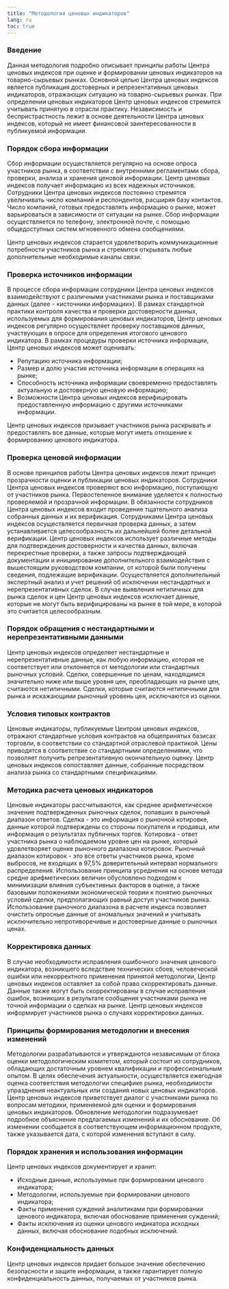```yaml
---
title: "Методология ценовых индикаторов"
lang: ru
toc: true
---
```


### Введение

Данная методология подробно описывает принципы работы Центра ценовых индексов при оценке и формировании ценовых индикаторов на товарно-сырьевых рынках. Основной целью Центра ценовых индексов является публикация достоверных и репрезентативных ценовых индикаторов, отражающих ситуацию на товарно-сырьевых рынках. При определении ценовых индикаторов Центр ценовых индексов стремится учитывать принятую в отрасли практику. Независимость и беспристрастность лежит в основе деятельности Центра ценовых индексов, который не имеет финансовой заинтересованности в публикуемой информации.

### Порядок сбора информации

Сбор информации осуществляется регулярно на основе опроса участников рынка, в соответствии с внутренними регламентами сбора, проверки, анализа и хранения ценовой информации. Центр ценовых индексов получает информацию из всех надежных источников. Сотрудники Центра ценовых индексов постоянно стремятся увеличивать число компаний и респондентов, расширяя базу контактов. Число компаний, готовых предоставлять информацию о рынке, может варьироваться в зависимости от ситуации на рынке. Сбор информации осуществляется по телефону, электронной почте, с помощью общедоступных систем мгновенного обмена сообщениями.

Центр ценовых индексов старается удовлетворить коммуникационные потребности участников рынка и стремится открывать любые дополнительные необходимые каналы связи.

### Проверка источников информации

В процессе сбора информации сотрудники Центра ценовых индексов взаимодействуют с различными участниками рынка и поставщиками данных (далее - «источники информации»). В рамках стандартной практики контроля качества и проверки достоверности данных, используемых для формирования ценовых индикаторов, Центр ценовых индексов регулярно осуществляет проверку поставщиков данных, участвующих в опросе для определения итогового ценового индикатора. В рамках процедуры проверки источника информации, Центр ценовых индексов может оценивать:

-   Репутацию источника информации;
-   Размер и долю участия источника информации в операциях на рынке;
-   Способность источника информации своевременно предоставлять актуальную и достоверную ценовую информацию;
-   Возможности Центра ценовых индексов верифицировать предоставленную информацию с другими источниками информации.

Центр ценовых индексов призывает участников рынка раскрывать и предоставлять все данные, которые могут иметь отношение к формированию ценового индикатора.

### Проверка ценовой информации

В основе принципов работы Центра ценовых индексов лежит принцип прозрачности оценки и публикации ценовых индикаторов. Сотрудники Центра ценовых индексов проверяют всю информацию, поступающую от участников рынка. Первостепенное внимание уделяется к полностью проверяемой и прозрачной информации. В обязанности сотрудников Центра ценовых индексов входит проведение тщательного анализа собранных данных и их верификация. Сотрудниками Центра ценовых индексов осуществляется первичная проверка данных, а затем устанавливается целесообразность их дальнейшей более детальной верификации. Центр ценовых индексов использует различные методы для подтверждения достоверности и качества данных, включая перекрестные проверки, а также запросы подтверждающей документации и инициирование дополнительного взаимодействия с вышестоящим руководством компании, от которой были получены сведения, подлежащие верификации. Осуществляется дополнительный экспертный анализ и учет решений об исключении нестандартных и нерепрезентативных сделок. В случае выявления нетипичных для рынка сделок и цен Центр ценовых индексов исключает данные, которые не могут быть верифицированы на рынке в той мере, в которой это считается целесообразным.

### Порядок обращения с нестандартными и нерепрезентативными данными

Центр ценовых индексов определяет нестандартные и нерепрезентативные данные, как любую информацию, которая не соответствует или отклоняется от методологии или стандартных рыночных условий. Сделки, совершенные по ценам, находящимся значительно ниже или выше уровня цен, преобладающих на рынке цен, считаются нетипичными. Сделки, которые считаются нетипичными для рынка и искажающими рыночный уровень цен, исключаются из оценки.

### Условия типовых контрактов

Ценовые индикаторы, публикуемые Центром ценовых индексов, отражают стандартные условия контрактов на общепринятых базисах торговли, в соответствии со стандартной отраслевой практикой. Цены приводятся в соответствие со стандартными определениями, что позволяет получить репрезентативную окончательную оценку. Центр ценовых индексов сопоставляет данные, собранные посредством анализа рынка со стандартными спецификациями.

### Методика расчета ценовых индикаторов

Ценовые индикаторы рассчитываются, как среднее арифметическое значение подтвержденных рыночных сделок, попавших в рыночный диапазон ответов. Сделка - это информация о рыночной котировке, данные которой подтверждены со стороны покупателя и продавца, или информация о результатах публичных торгов. Котировка - ответ участника рынка о наблюдаемом уровне цен на рынке, который удовлетворяет оценке рыночного диапазона котировок. Рыночный диапазон котировок - это все ответы участников рынка, кроме выбросов, не входящих в 97,5% доверительный интервал нормального распределения. Использование принципа усреднения на основе метода средне арифметических величин обусловлено подходом к минимизации влияния субъективных факторов в оценке, а также базовыми положениями экономической теории к понятию рыночных условий сделки, предполагающих равный доступ участников рынка. Использование рыночного диапазона в расчете индекса позволяет очистить опросные данные от аномальных значений и учитывать исключительно непротиворечивые и достоверные данные о рыночных ценах.

### Корректировка данных

В случае необходимости исправления ошибочного значения ценового индикатора, возникшего вследствие технических сбоев, человеческой ошибки или некорректного применения принятой методологии, Центр ценовых индексов оставляет за собой право скорректировать данные. Данные также могут быть скорректированы в случае исправления ошибок, возникших в результате сообщения участниками рынка не точной информации о сделках на рынке. Центр ценовых индексов информирует участников рынка о случаях корректировки данных.

### Принципы формирования методологии и внесения изменений

Методологии разрабатываются и утверждаются независимым от блока оценки методологическим комитетом, который состоит из сотрудников, обладающих достаточным уровнем квалификации и профессиональным опытом. В целях обеспечения актуальности, осуществляется ежегодная оценка соответствия методологии специфике рынка, необходимости упразднения неактуальных или создания новых ценовых индикаторов. Центр ценовых индексов приветствует диалог с участниками рынка по вопросам методики, применяемой для оценки и формирования ценовых индикаторов. Обновление методологии подразумевает подробное объяснение предлагаемых изменений и их обоснование. Об изменении сообщается в соответствующем информационном продукте, также указывается дата, с которой изменения вступают в силу.

### Порядок хранения и использования информации

Центр ценовых индексов документирует и хранит:

-   Исходные данные, используемые при формировании ценового индикатора; 
-   Методологии, используемые при формировании ценового индикатора;
-   Факты применения суждений аналитиками при формировании ценового индикатора, включая обоснование применения суждений;
-   Факты исключения из оценки ценового индикатора исходных данных, включая обоснование подобных исключений.

### Конфиденциальность данных

Центр ценовых индексов придает большое значение обеспечению безопасности и защите информации, а также гарантирует полную конфиденциальность данных, получаемых от участников рынка.

